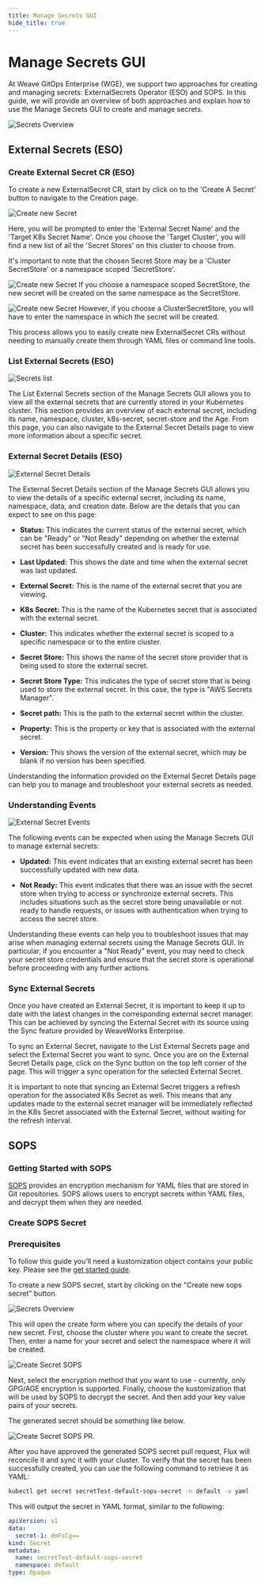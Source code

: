 ```yaml
---
title: Manage Secrets GUI
hide_title: true
---
```



# Manage Secrets GUI

At Weave GitOps Enterprise (WGE), we support two approaches for creating and managing secrets: ExternalSecrets Operator (ESO) and SOPS. In this guide, we will provide an overview of both approaches and explain how to use the Manage Secrets GUI to create and manage secrets.

![Secrets Overview](./imgs/secretes-overview-1.png)

## External Secrets (ESO)

### Create External Secret CR (ESO)

To create a new ExternalSecret CR, start by click on to the 'Create A Secret' button to navigate to the Creation page.

![Create new Secret](./imgs/create-secret-1.png)

Here, you will be prompted to enter the 'External Secret Name' and the 'Target K8s Secret Name'. Once you choose the 'Target Cluster', you will find a new list of all the 'Secret Stores' on this cluster to choose from.

It's important to note that the chosen Secret Store may be a 'Cluster SecretStore' or a namespace scoped 'SecretStore'. 

![Create new Secret](./imgs/create-secret-2.png)
If you choose a namespace scoped SecretStore, the new secret will be created on the same namespace as the SecretStore.

![Create new Secret](./imgs/create-secret-3.png)
However, if you choose a ClusterSecretStore, you will have to enter the namespace in which the secret will be created.


This process allows you to easily create new ExternalSecret CRs without needing to manually create them through YAML files or command line tools.

### List External Secrets (ESO)

![Secrets list](./imgs/secrets-overview-2.png)

The List External Secrets section of the Manage Secrets GUI allows you to view all the external secrets that are currently stored in your Kubernetes cluster. This section provides an overview of each external secret, including its name, namespace, cluster, k8s-secret, secret-store and the Age. From this page, you can also navigate to the External Secret Details page to view more information about a specific secret.


### External Secret Details (ESO)

![External Secret Details](./imgs/eso-details-1.png)

The External Secret Details section of the Manage Secrets GUI allows you to view the details of a specific external secret, including its name, namespace, data, and creation date. Below are the details that you can expect to see on this page:

- **Status:** This indicates the current status of the external secret, which can be "Ready" or "Not Ready" depending on whether the external secret has been successfully created and is ready for use.

- **Last Updated:** This shows the date and time when the external secret was last updated.

- **External Secret:** This is the name of the external secret that you are viewing.

- **K8s Secret:** This is the name of the Kubernetes secret that is associated with the external secret.

- **Cluster:** This indicates whether the external secret is scoped to a specific namespace or to the entire cluster.

- **Secret Store:** This shows the name of the secret store provider that is being used to store the external secret.

- **Secret Store Type:** This indicates the type of secret store that is being used to store the external secret. In this case, the type is "AWS Secrets Manager".

- **Secret path:** This is the path to the external secret within the cluster.

- **Property:** This is the property or key that is associated with the external secret.

- **Version:** This shows the version of the external secret, which may be blank if no version has been specified.

Understanding the information provided on the External Secret Details page can help you to manage and troubleshoot your external secrets as needed.


### Understanding Events

![External Secret Events](./imgs/external-secret-events-1.png)

The following events can be expected when using the Manage Secrets GUI to manage external secrets:

- **Updated:** This event indicates that an existing external secret has been successfully updated with new data.

- **Not Ready:** This event indicates that there was an issue with the secret store when trying to access or synchronize external secrets. This includes situations such as the secret store being unavailable or not ready to handle requests, or issues with authentication when trying to access the secret store.

Understanding these events can help you to troubleshoot issues that may arise when managing external secrets using the Manage Secrets GUI. In particular, if you encounter a "Not Ready" event, you may need to check your secret store credentials and ensure that the secret store is operational before proceeding with any further actions.

### Sync External Secrets

Once you have created an External Secret, it is important to keep it up to date with the latest changes in the corresponding external secret manager. This can be achieved by syncing the External Secret with its source using the Sync feature provided by WeaveWorks Enterprise.

To sync an External Secret, navigate to the List External Secrets page and select the External Secret you want to sync. Once you are on the External Secret Details page, click on the Sync button on the top left corner of the page. This will trigger a sync operation for the selected External Secret.

It is important to note that syncing an External Secret triggers a refresh operation for the associated K8s Secret as well. This means that any updates made to the external secret manager will be immediately reflected in the K8s Secret associated with the External Secret, without waiting for the refresh interval.

## SOPS

### Getting Started with SOPS

[SOPS](https://github.com/mozilla/sops#usage) provides an encryption mechanism for YAML files that are stored in Git repositories. SOPS allows users to encrypt secrets within YAML files, and decrypt them when they are needed.


### Create SOPS Secret


### Prerequisites

To follow this guide you’ll need a kustomization object contains your public key. Please see the [get started guide](//url-for-create-kustomize).

To create a new SOPS secret, start by clicking on the "Create new sops secret" button.

![Secrets Overview](./imgs/secretes-overview-1.png)

This will open the create form where you can specify the details of your new secret. First, choose the cluster where you want to create the secret. Then, enter a name for your secret and select the namespace where it will be created. 

![Create Secret SOPS](./imgs/create-secret-sops.png)

 Next, select the encryption method that you want to use - currently, only GPG/AGE encryption is supported. Finally, choose the kustomization that will be used by SOPS to decrypt the secret. And then add your key value pairs of your secrets.

 The generated secret should be something like below.

 ![Create Secret SOPS PR](./imgs/sops-secret-pr.png).

After you have approved the generated SOPS secret pull request, Flux will reconcile it and sync it with your cluster. To verify that the secret has been successfully created, you can use the following command to retrieve it as YAML:

```bash
kubectl get secret secretTest-default-sops-secret -n default -o yaml
```
This will output the secret in YAML format, similar to the following:
```yaml
apiVersion: v1
data:
  secret-1: dmFsCg==
kind: Secret
metadata:
  name: secretTest-default-sops-secret
  namespace: default
type: Opaque
```